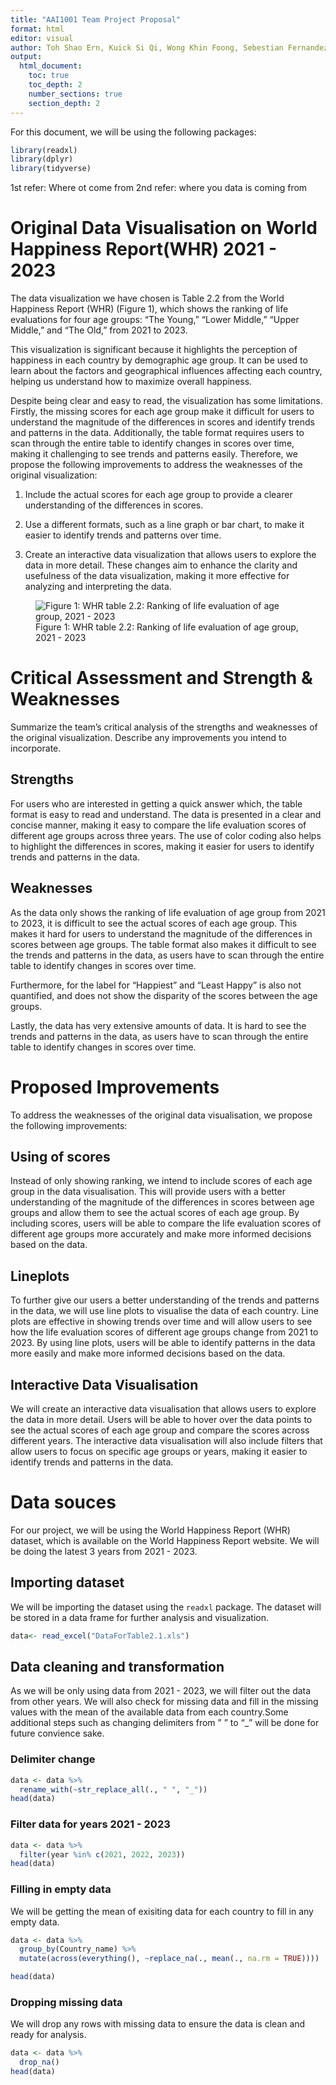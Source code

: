 ```yaml
---
title: "AAI1001 Team Project Proposal"
format: html
editor: visual
author: Toh Shao Ern, Kuick Si Qi, Wong Khin Foong, Sebestian Fernandez, Yu Haotong
output:
  html_document:
    toc: true
    toc_depth: 2
    number_sections: true
    section_depth: 2
---
```

For this document, we will be using the following packages:
```r
library(readxl)
library(dplyr)
library(tidyverse)
```

1st refer:
Where ot come from 
2nd refer: 
where you data is coming from

# Original Data Visualisation on World Happiness Report(WHR) 2021 - 2023
The data visualization we have chosen is Table 2.2 from the World Happiness Report (WHR) (Figure 1), which shows the ranking of life evaluations for four age groups: "The Young," "Lower Middle," "Upper Middle," and "The Old," from 2021 to 2023.

This visualization is significant because it highlights the perception of happiness in each country by demographic age group. It can be used to learn about the factors and geographical influences affecting each country, helping us understand how to maximize overall happiness.

Despite being clear and easy to read, the visualization has some limitations. Firstly, the missing scores for each age group make it difficult for users to understand the magnitude of the differences in scores and identify trends and patterns in the data. Additionally, the table format requires users to scan through the entire table to identify changes in scores over time, making it challenging to see trends and patterns easily. Therefore, we propose the following improvements to address the weaknesses of the original visualization:

1) Include the actual scores for each age group to provide a clearer understanding of the differences in scores.
2) Use a different formats, such as a line graph or bar chart, to make it easier to identify trends and patterns over time.

3) Create an interactive data visualization that allows users to explore the data in more detail.
These changes aim to enhance the clarity and usefulness of the data visualization, making it more effective for analyzing and interpreting the data.

![Figure 1: WHR table 2.2: Ranking of life evaluation of age group, 2021 - 2023](Images/datavisualisation.jpeg)


# Critical Assessment and Strength & Weaknesses
Summarize the team’s critical analysis of the strengths and weaknesses of the original visualization.
Describe any improvements you intend to incorporate.

## Strengths
For users who are interested in getting a quick answer which, the table format is easy to read and understand. The data is presented in a clear and concise manner, making it easy to compare the life evaluation scores of different age groups across three years. The use of color coding also helps to highlight the differences in scores, making it easier for users to identify trends and patterns in the data.

## Weaknesses
As the data only shows the ranking of life evaluation of age group from 2021 to 2023, it is difficult to see the actual scores of each age group. This makes it hard for users to understand the magnitude of the differences in scores between age groups. The table format also makes it difficult to see the trends and patterns in the data, as users have to scan through the entire table to identify changes in scores over time.
 
Furthermore, for the label for "Happiest" and "Least Happy" is also not quantified, and does not show the disparity of the scores between the age groups.

Lastly, the data has very extensive amounts of data. It is hard to see the trends and patterns in the data, as users have to scan through the entire table to identify changes in scores over time.

# Proposed Improvements
To address the weaknesses of the original data visualisation, we propose the following improvements:

## Using of scores 
Instead of only showing ranking, we intend to include scores of each age group in the data visualisation. This will provide users with a better understanding of the magnitude of the differences in scores between age groups and allow them to see the actual scores of each age group. By including scores, users will be able to compare the life evaluation scores of different age groups more accurately and make more informed decisions based on the data.

## Lineplots
To further give our users a better understanding of the trends and patterns in the data, we will use line plots to visualise the data of each country. Line plots are effective in showing trends over time and will allow users to see how the life evaluation scores of different age groups change from 2021 to 2023. By using line plots, users will be able to identify patterns in the data more easily and make more informed decisions based on the data.

## Interactive Data Visualisation

We will create an interactive data visualisation that allows users to explore the data in more detail. Users will be able to hover over the data points to see the actual scores of each age group and compare the scores across different years. The interactive data visualisation will also include filters that allow users to focus on specific age groups or years, making it easier to identify trends and patterns in the data.


# Data souces

For our project, we will be using the World Happiness Report (WHR) dataset, which is available on the World Happiness Report website. We will be doing the latest 3 years from 2021 - 2023. 

## Importing dataset
We will be importing the dataset using the `readxl` package. The dataset will be stored in a data frame for further analysis and visualization.

```r
data<- read_excel("DataForTable2.1.xls")
```

## Data cleaning and transformation
As we will be only using data from 2021 - 2023, we will filter out the data from other years. We will also check for missing data and fill in the missing values with the mean of the available data from each country.Some additional steps such as changing delimiters from " " to "_" will be done for future convience sake.

### Delimiter change

```r
data <- data %>%
  rename_with(~str_replace_all(., " ", "_"))
head(data)
```

### Filter data for years 2021 - 2023
```r
data <- data %>%
  filter(year %in% c(2021, 2022, 2023))
head(data)
```

### Filling in empty data
We will be getting the mean of exisiting data for each country to fill in any empty data.

```r
data <- data %>%
  group_by(Country_name) %>%
  mutate(across(everything(), ~replace_na(., mean(., na.rm = TRUE))))

head(data)
```

### Dropping missing data
We will drop any rows with missing data to ensure the data is clean and ready for analysis.

```r
data <- data %>%
  drop_na()
head(data)
```


